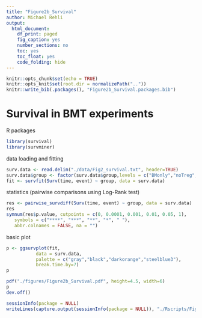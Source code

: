 ```yaml
---
title: "Figure2b_Survival"
author: Michael Rehli
output: 
  html_document:
    df_print: paged
    fig_caption: yes
    number_sections: no
    toc: yes
    toc_float: yes
    code_folding: hide
---
```


```r
knitr::opts_chunk$set(echo = TRUE)
knitr::opts_knit$set(root.dir = normalizePath(".."))
knitr::write_bib(.packages(), "Figure2b_Survival.packages.bib")
```

# Survival in BMT experiments

R packages

```r
library(survival)
library(survminer)
```

data loading and fitting

```r
surv.data <- read.delim("./data/Fig2_survival.txt", header=TRUE)
surv.data$group <- factor(surv.data$group,levels = c("BMonly","noTreg","allo","poly"))
fit <- survfit(Surv(time, event) ~ group, data = surv.data)
```

statistics (pairwise comparisons using Log-Rank test)

```r
res <- pairwise_survdiff(Surv(time, event) ~ group, data = surv.data)
res
symnum(res$p.value, cutpoints = c(0, 0.0001, 0.001, 0.01, 0.05, 1),
   symbols = c("****", "***", "**", "*", " "),
   abbr.colnames = FALSE, na = "")
```

basic plot

```r
p <- ggsurvplot(fit, 
           data = surv.data,
           palette = c("gray","black","darkorange","steelblue3"),
           break.time.by=7)
p
```

```r
pdf("./figures/Figure2b_Survival.pdf", height=4.5, width=6)
p
dev.off()

```




```r
sessionInfo(package = NULL)
writeLines(capture.output(sessionInfo(package = NULL)), "./Rscripts/Figure2b_Survival_SessionInfo.txt")
```








